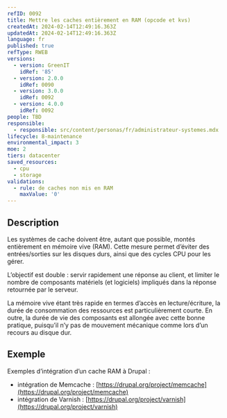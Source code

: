 ```yaml
---
refID: 0092
title: Mettre les caches entièrement en RAM (opcode et kvs)
createdAt: 2024-02-14T12:49:16.363Z
updatedAt: 2024-02-14T12:49:16.363Z
language: fr
published: true
refType: RWEB
versions:
  - version: GreenIT
    idRef: '85'
  - version: 2.0.0
    idRef: 0090
  - version: 3.0.0
    idRef: 0092
  - version: 4.0.0
    idRef: 0092
people: TBD
responsible:
  - responsible: src/content/personas/fr/administrateur-systemes.mdx
lifecycle: 8-maintenance
environmental_impact: 3
moe: 2
tiers: datacenter
saved_resources:
  - cpu
  - storage
validations:
  - rule: de caches non mis en RAM
    maxValue: '0'
---
```


## Description

Les systèmes de cache doivent être, autant que possible, montés entièrement en mémoire vive (RAM). Cette mesure permet d’éviter des entrées/sorties sur les disques durs, ainsi que des cycles CPU pour les gérer.

L’objectif est double : servir rapidement une réponse au client, et limiter le nombre de composants matériels (et logiciels) impliqués dans la réponse retournée par le serveur.

La mémoire vive étant très rapide en termes d’accès en lecture/écriture, la durée de consommation des ressources est particulièrement courte. En outre, la durée de vie des composants est allongée avec cette bonne pratique, puisqu’il n’y pas de mouvement mécanique comme lors d’un recours au disque dur.

## Exemple

Exemples d’intégration d’un cache RAM à Drupal :

* intégration de Memcache : [https://drupal.org/project/memcache](https://drupal.org/project/memcache)
* intégration de Varnish : [https://drupal.org/project/varnish](https://drupal.org/project/varnish)
